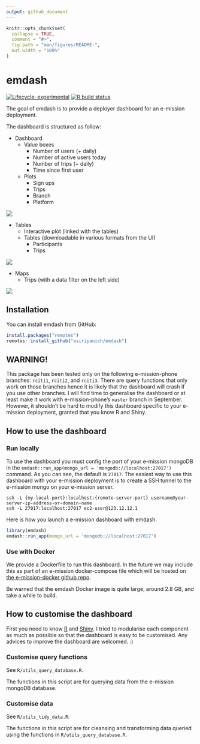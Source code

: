 ```yaml
---
output: github_document
---
```


<!-- README.md is generated from README.Rmd. Please edit that file -->

```r
knitr::opts_chunk$set(
  collapse = TRUE,
  comment = "#>",
  fig.path = "man/figures/README-",
  out.width = "100%"
)
```

# emdash

<!-- badges: start -->
[![Lifecycle: experimental](https://img.shields.io/badge/lifecycle-experimental-orange.svg)](https://www.tidyverse.org/lifecycle/#experimental)
[![R build status](https://github.com/asiripanich/emdash/workflows/R-CMD-check/badge.svg)](https://github.com/asiripanich/emdash/actions)
<!-- badges: end -->

The goal of emdash is to provide a deployer dashboard for an e-mission deployment.

The dashboard is structured as follow:

- Dashboard
  - Value boxes
    - Number of users (+ daily)
    - Number of active users today
    - Number of trips (+ daily)
    - Time since first user
  - Plots
    - Sign ups
    - Trips
    - Branch
    - Platform
  
<img src="man/figures/emdash_dashboard.gif" ></img>
  
- Tables
  - Interactive plot (linked with the tables)
  - Tables (downloadable in various formats from the UI)
    - Participants
    - Trips
      
<img src="man/figures/emdash_tables.gif" ></img>

- Maps
    - Trips (with a data filter on the left side)

<img src="man/figures/emdash_map.gif" ></img>

## Installation

You can install emdash from GitHub:

``` r
install.packages("remotes")
remotes::install_github("asiripanich/emdash")
```

## WARNING!

This package has been tested only on the following e-mission-phone branches: `rciti1`, `rciti2`, and `rciti3`. There are query functions that only work on those branches hence it is likely that the dashboard will crash if you use other branches. I will find time to generalise the dashboard or at least make it work with e-mission-phone's `master` branch in September. However, it shouldn't be hard to modify this dashboard specific to your e-mission deployment, granted that you know R and Shiny. 

## How to use the dashboard

### Run locally 

To use the dashboard you must config the port of your e-mission mongoDB in the `emdash::run_app(mongo_url = 'mongodb://localhost:27017')` command. As you can see, the default is `27017`. The easiest way to use this dashboard with your e-mission deployment is to create a SSH tunnel to the e-mission mongo on your e-mission server. 

``` ssh
ssh -L {my-local-port}:localhost:{remote-server-port} username@your-server-ip-address-or-domain-name
ssh -L 27017:localhost:27017 ec2-user@123.12.12.1
```

Here is how you launch a e-mission dashboard with emdash.

``` r
library(emdash)
emdash::run_app(mongo_url = 'mongodb://localhost:27017')
```

### Use with Docker

We provide a Dockerfile to run this dashboard. In the future we may include this as part of an e-mission docker-compose file which will be hosted on [the e-mission-docker github repo](https://github.com/e-mission/e-mission-docker).

Be warned that the emdash Docker image is quite large, around 2.8 GB, and take a while to build.

## How to customise the dashboard

First you need to know [R](https://www.r-project.org/) and [Shiny](https://shiny.rstudio.com/). I tried to modularise each component as much as possible so that the dashboard is easy to be customised. Any advices to improve the dashboard are welcomed. :)

### Customise query functions

See `R/utils_query_database.R`.

The functions in this script are for querying data from the e-mission mongoDB database.

### Customise data

See `R/utils_tidy_data.R`.

The functions in this script are for cleansing and transforming data queried using the functions in `R/utils_query_database.R`.
